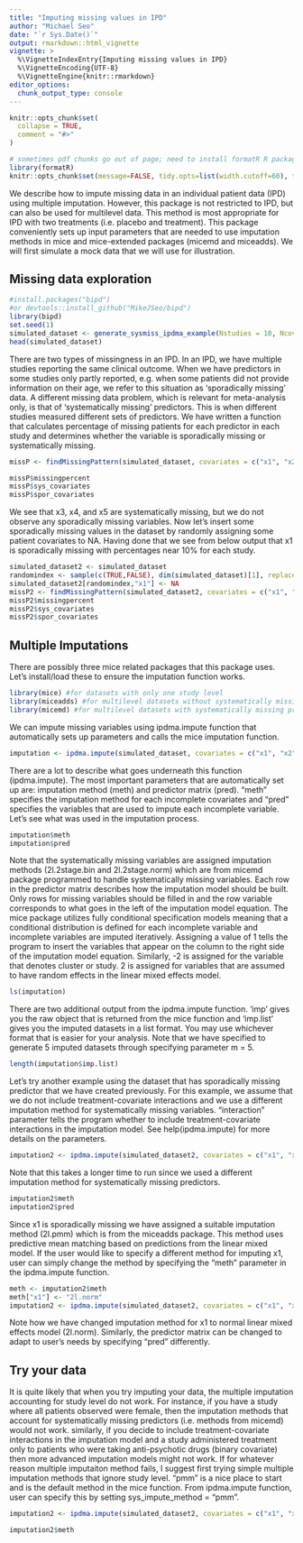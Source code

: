```yaml
---
title: "Imputing missing values in IPD"
author: "Michael Seo"
date: "`r Sys.Date()`"
output: rmarkdown::html_vignette
vignette: >
  %\VignetteIndexEntry{Imputing missing values in IPD}
  %\VignetteEncoding{UTF-8}
  %\VignetteEngine{knitr::rmarkdown}
editor_options: 
  chunk_output_type: console
---
```


```r
knitr::opts_chunk$set(
  collapse = TRUE,
  comment = "#>"
)

# sometimes pdf chunks go out of page; need to install formatR R package if this doesn't solve it
library(formatR)
knitr::opts_chunk$set(message=FALSE, tidy.opts=list(width.cutoff=60), tidy=TRUE, collapse = TRUE, warning = FALSE) 
```

We describe how to impute missing data in an individual patient data (IPD) using multiple imputation. However, this package is not restricted to IPD, but can also be used for multilevel data. This method is most appropriate for IPD with two treatments (i.e. placebo and treatment). This package conveniently sets up input parameters that are needed to use imputation methods in mice and mice-extended packages (micemd and miceadds). We will first simulate a mock data that we will use for illustration.

## Missing data exploration

```r
#install.packages("bipd")
#or devtools::install_github("MikeJSeo/bipd")
library(bipd)
set.seed(1)
simulated_dataset <- generate_sysmiss_ipdma_example(Nstudies = 10, Ncov = 5, sys_missing_prob = 0.3, magnitude = 0.2, heterogeneity = 0.1)
head(simulated_dataset)
```

There are two types of missingness in an IPD. In an IPD, we have multiple studies reporting the same clinical outcome. When we have predictors in some studies only partly reported, e.g. when some patients did not provide information on their age, we refer to this situation as ‘sporadically missing’ data. A different missing data problem, which is relevant for meta-analysis only, is that of 'systematically missing' predictors. This is when different studies measured different sets of predictors. We have written a function that calculates percentage of missing patients for each predictor in each study and determines whether the variable is sporadically missing or systematically missing.

```r
missP <- findMissingPattern(simulated_dataset, covariates = c("x1", "x2", "x3", "x4", "x5"), typeofvar = c("continuous", "binary", "binary", "continuous", "continuous"), studyname = "study",  treatmentname = "treat", outcomename = "y")
```

```r
missP$missingpercent
missP$sys_covariates
missP$spor_covariates
```

We see that x3, x4, and x5 are systematically missing, but we do not observe any sporadically missing variables. Now let's insert some sporadically missing values in the dataset by randomly assigning some patient covariates to NA. Having done that we see from below output that x1 is sporadically missing with percentages near 10% for each study.

```r
simulated_dataset2 <- simulated_dataset
randomindex <- sample(c(TRUE,FALSE), dim(simulated_dataset)[1], replace = TRUE, prob = c(0.1, 0.9))
simulated_dataset2[randomindex,"x1"] <- NA
missP2 <- findMissingPattern(simulated_dataset2, covariates = c("x1", "x2", "x3", "x4", "x5"), typeofvar = c("continuous", "binary", "binary", "continuous", "continuous"), studyname = "study",  treatmentname = "treat", outcomename = "y")
missP2$missingpercent
missP2$sys_covariates
missP2$spor_covariates
```

## Multiple Imputations

There are possibly three mice related packages that this package uses. Let's install/load these to ensure the imputation function works.

```r
library(mice) #for datasets with only one study level
library(miceadds) #for multilevel datasets without systematically missing predictors
library(micemd) #for multilevel datasets with systematically missing predictors.
```

We can impute missing variables using ipdma.impute function that automatically sets up parameters and calls the mice imputation function.

```r
imputation <- ipdma.impute(simulated_dataset, covariates = c("x1", "x2", "x3", "x4", "x5"), typeofvar = c("continuous", "binary", "binary", "continuous", "continuous"), interaction = TRUE, studyname = "study", treatmentname = "treat", outcomename = "y", m = 5)    
```

There are a lot to describe what goes underneath this function (ipdma.impute). The most important parameters that are automatically set up are: imputation method (meth) and predictor matrix (pred). "meth" specifies the imputation method for each incomplete covariates and "pred" specifies the variables that are used to impute each incomplete variable. Let's see what was used in the imputation process.

```r
imputation$meth
imputation$pred
```

Note that the systematically missing variables are assigned imputation methods (2l.2stage.bin and 2l.2stage.norm) which are from micemd package programmed to handle systematically missing variables. Each row in the predictor matrix describes how the imputation model should be built. Only rows for missing variables should be filled in and the row variable corresponds to what goes in the left of the imputation model equation. The mice package utilizes fully conditional specification models meaning that a conditional distribution is defined for each incomplete variable and incomplete variables are imputed iteratively. Assigning a value of 1 tells the program to insert the variables that appear on the column to the right side of the imputation model equation. Similarly, -2 is assigned for the variable that denotes cluster or study. 2 is assigned for variables that are assumed to have random effects in the linear mixed effects model.

```r
ls(imputation)
```

There are two additional output from the ipdma.impute function. 'imp' gives you the raw object that is returned from the mice function and 'imp.list' gives you the imputed datasets in a list format. You may use whichever format that is easier for your analysis. Note that we have specified to generate 5 imputed datasets through specifying parameter m = 5.

```r
length(imputation$imp.list)
```

Let's try another example using the dataset that has sporadically missing predictor that we have created previously. For this example, we assume that we do not include treatment-covariate interactions and we use a different imputation method for systematically missing variables. "interaction" parameter tells the program whether to include treatment-covariate interactions in the imputation model. See help(ipdma.impute) for more details on the parameters.

```r
imputation2 <- ipdma.impute(simulated_dataset2, covariates = c("x1", "x2", "x3", "x4", "x5"), typeofvar = c("continuous", "binary", "binary", "continuous", "continuous"), sys_impute_method = "2l.glm", interaction = FALSE, studyname = "study", treatmentname = "treat", outcomename = "y", m = 5)  
```

Note that this takes a longer time to run since we used a different imputation method for systematically missing predictors.

```r
imputation2$meth
imputation2$pred
```

Since x1 is sporadically missing we have assigned a suitable imputation method (2l.pmm) which is from the miceadds package. This method uses predictive mean matching based on predictions from the linear mixed model. If the user would like to specify a different method for imputing x1, user can simply change the method by specifying the "meth" parameter in the ipdma.impute function.

```r
meth <- imputation2$meth
meth["x1"] <- "2l.norm"
imputation2 <- ipdma.impute(simulated_dataset2, covariates = c("x1", "x2", "x3", "x4", "x5"), typeofvar = c("continuous", "binary", "binary", "continuous", "continuous"), sys_impute_method = "2l.glm", interaction = FALSE, studyname = "study", treatmentname = "treat", outcomename = "y", m = 5, meth = meth) 
```

Note how we have changed imputation method for x1 to normal linear mixed effects model (2l.norm). Similarly, the predictor matrix can be changed to adapt to user's needs by specifying "pred" differently.

## Try your data

It is quite likely that when you try imputing your data, the multiple imputation accounting for study level do not work. For instance, if you have a study where all patients observed were female, then the imputation methods that account for systematically missing predictors (i.e. methods from micemd) would not work. similarly, if you decide to include treatment-covariate interactions in the imputation model and a study administered treatment only to patients who were taking anti-psychotic drugs (binary covariate) then more advanced imputation models might not work. If for whatever reason multiple imputaiton method fails, I suggest first trying simple multiple imputation methods that ignore study level. "pmm" is a nice place to start and is the default method in the mice function. From ipdma.impute function, user can specify this by setting sys_impute_method = "pmm".

```r
imputation2 <- ipdma.impute(simulated_dataset2, covariates = c("x1", "x2", "x3", "x4", "x5"), typeofvar = c("continuous", "binary", "binary", "continuous", "continuous"), sys_impute_method = "pmm", interaction = FALSE, studyname = "study", treatmentname = "treat", outcomename = "y", m = 5) 
```

```r
imputation2$meth
```
